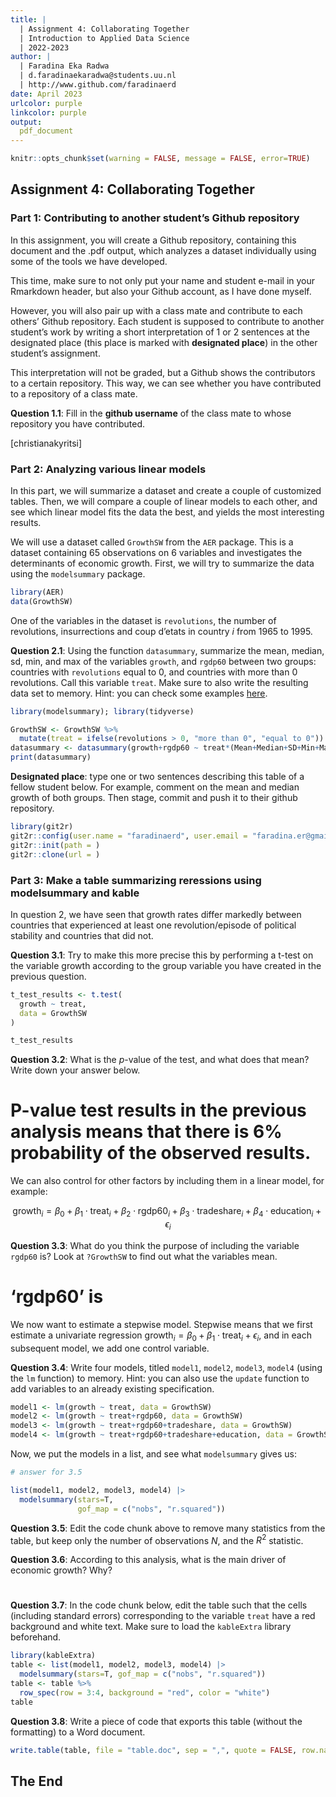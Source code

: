 ```yaml
---
title: | 
  | Assignment 4: Collaborating Together
  | Introduction to Applied Data Science
  | 2022-2023
author: |
  | Faradina Eka Radwa
  | d.faradinaekaradwa@students.uu.nl
  | http://www.github.com/faradinaerd
date: April 2023
urlcolor: purple
linkcolor: purple
output: 
  pdf_document
---
```


```r
knitr::opts_chunk$set(warning = FALSE, message = FALSE, error=TRUE)
```

## Assignment 4: Collaborating Together 

### Part 1: Contributing to another student's Github repository

In this assignment, you will create a Github repository, containing this document and the .pdf output, which analyzes a dataset individually using some of the tools we have developed. 

This time, make sure to not only put your name and student e-mail in your Rmarkdown header, but also your Github account, as I have done myself. 

However, you will also pair up with a class mate and contribute to each others' Github repository. Each student is supposed to contribute to another student's work by writing a short interpretation of 1 or 2 sentences at the designated place (this place is marked with **designated place**) in the other student's assignment. 

This interpretation will not be graded, but a Github shows the contributors to a certain repository. This way, we can see whether you have contributed to a repository of a class mate. 

**Question 1.1**: Fill in the __github username__ of the class mate to whose repository you have contributed. 

[christianakyritsi]

### Part 2: Analyzing various linear models

In this part, we will summarize a dataset and create a couple of customized tables. Then, we will compare a couple of linear models to each other, and see which linear model fits the data the best, and yields the most interesting results.

We will use a dataset called `GrowthSW` from the `AER` package. This is a dataset containing 65 observations on 6 variables and investigates the determinants of economic growth. First, we will try to summarize the data using the `modelsummary` package. 

```r
library(AER)
data(GrowthSW)
```

One of the variables in the dataset is `revolutions`, the number of revolutions, insurrections and coup d'etats in country $i$ from 1965 to 1995.

**Question 2.1**: Using the function `datasummary`, summarize the mean, median, sd, min, and max of the variables `growth`, and `rgdp60` between two groups: countries with `revolutions` equal to 0, and countries with more than 0 revolutions. Call this variable `treat`. Make sure to also write the resulting data set to memory. Hint: you can check some examples [here](https://vincentarelbundock.github.io/modelsummary/articles/datasummary.html#datasummary).

```r
library(modelsummary); library(tidyverse)

GrowthSW <- GrowthSW %>%
  mutate(treat = ifelse(revolutions > 0, "more than 0", "equal to 0"))
datasummary <- datasummary(growth+rgdp60 ~ treat*(Mean+Median+SD+Min+Max), data=GrowthSW)
print(datasummary)
```

**Designated place**: type one or two sentences describing this table of a fellow student below. For example, comment on the mean and median growth of both groups. Then stage, commit and push it to their github repository. 

```r
library(git2r)
git2r::config(user.name = "faradinaerd", user.email = "faradina.er@gmail.com")
git2r::init(path = )
git2r::clone(url = )
```


### Part 3: Make a table summarizing reressions using modelsummary and kable

In question 2, we have seen that growth rates differ markedly between countries that experienced at least one revolution/episode of political stability and countries that did not. 

**Question 3.1**: Try to make this more precise this by performing a t-test on the variable growth according to the group variable you have created in the previous question. 

```r
t_test_results <- t.test(
  growth ~ treat,
  data = GrowthSW
)

t_test_results
```

**Question 3.2**: What is the $p$-value of the test, and what does that mean? Write down your answer below.

# P-value test results in the previous analysis means that there is 6% probability of the observed results.

We can also control for other factors by including them in a linear model, for example:

$$
\text{growth}_i = \beta_0 + \beta_1 \cdot \text{treat}_i + \beta_2 \cdot \text{rgdp60}_i + \beta_3 \cdot \text{tradeshare}_i + \beta_4 \cdot \text{education}_i + \epsilon_i
$$

**Question 3.3**: What do you think the purpose of including the variable `rgdp60` is? Look at `?GrowthSW` to find out what the variables mean. 

# 'rgdp60' is 

We now want to estimate a stepwise model. Stepwise means that we first estimate a univariate regression $\text{growth}_i = \beta_0 + \beta_1 \cdot \text{treat}_i + \epsilon_i$, and in each subsequent model, we add one control variable. 

**Question 3.4**: Write four models, titled `model1`, `model2`, `model3`, `model4` (using the `lm` function) to memory. Hint: you can also use the `update` function to add variables to an already existing specification.

```r
model1 <- lm(growth ~ treat, data = GrowthSW)
model2 <- lm(growth ~ treat+rgdp60, data = GrowthSW)
model3 <- lm(growth ~ treat+rgdp60+tradeshare, data = GrowthSW)
model4 <- lm(growth ~ treat+rgdp60+tradeshare+education, data = GrowthSW)
```

Now, we put the models in a list, and see what `modelsummary` gives us:

```r
# answer for 3.5

list(model1, model2, model3, model4) |>
  modelsummary(stars=T,
               gof_map = c("nobs", "r.squared")) 

```

**Question 3.5**: Edit the code chunk above to remove many statistics from the table, but keep only the number of observations $N$, and the $R^2$ statistic. 

**Question 3.6**: According to this analysis, what is the main driver of economic growth? Why?

# 

**Question 3.7**: In the code chunk below, edit the table such that the cells (including standard errors) corresponding to the variable `treat` have a red background and white text. Make sure to load the `kableExtra` library beforehand.

```r
library(kableExtra)
table <- list(model1, model2, model3, model4) |>
  modelsummary(stars=T, gof_map = c("nobs", "r.squared")) 
table <- table %>%
  row_spec(row = 3:4, background = "red", color = "white")
table
```

**Question 3.8**: Write a piece of code that exports this table (without the formatting) to a Word document. 

```r
write.table(table, file = "table.doc", sep = ",", quote = FALSE, row.names = TRUE)
```

## The End
